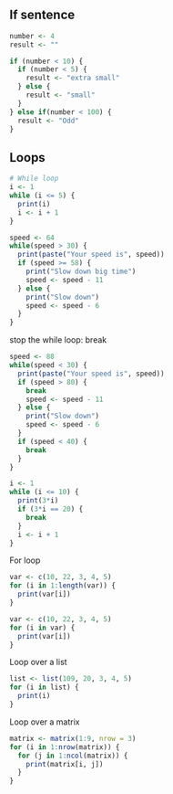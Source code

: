 ## If sentence

```r
number <- 4
result <- ""

if (number < 10) {
  if (number < 5) {
    result <- "extra small"
  } else {
    result <- "small"
  }
} else if(number < 100) {
  result <- "Odd"
} 

```

## Loops
```r
# While loop
i <- 1
while (i <= 5) {
  print(i)
  i <- i + 1
}
```
```r
speed <- 64
while(speed > 30) {
  print(paste("Your speed is", speed))
  if (speed >= 58) {
    print("Slow down big time")
    speed <- speed - 11
  } else {
    print("Slow down")
    speed <- speed - 6
  } 
}
```
stop the while loop: break
```r
speed <- 88
while(speed < 30) {
  print(paste("Your speed is", speed))
  if (speed > 80) {
    break
    speed <- speed - 11
  } else {
    print("Slow down")
    speed <- speed - 6
  } 
  if (speed < 40) {
    break
  }
}
```

```r
i <- 1
while (i <= 10) {
  print(3*i)
  if (3*i == 20) {
    break
  }
  i <- i + 1
}
```
For loop 
```r
var <- c(10, 22, 3, 4, 5)
for (i in 1:length(var)) {
  print(var[i])
}
```

```r
var <- c(10, 22, 3, 4, 5)
for (i in var) {
  print(var[i])
}
```
Loop over a list
```r
list <- list(109, 20, 3, 4, 5)
for (i in list) {
  print(i)
}
```
Loop over a matrix
```r
matrix <- matrix(1:9, nrow = 3)
for (i in 1:nrow(matrix)) {
  for (j in 1:ncol(matrix)) {
    print(matrix[i, j])
  }
}
```


